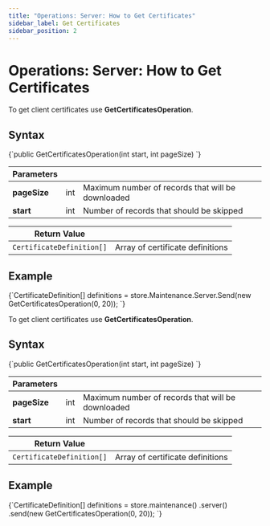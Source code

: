 ---
title: "Operations: Server: How to Get Certificates"
sidebar_label: Get Certificates
sidebar_position: 2
---




# Operations: Server: How to Get Certificates
<LanguageSwitcher supportedLanguages={supportedLanguages} />
<LanguageContent language="csharp">


To get client certificates use **GetCertificatesOperation**.

## Syntax

<TabItem value="something-something" label="get_certs_1">
<CodeBlock language="csharp">
{`public GetCertificatesOperation(int start, int pageSize)
`}
</CodeBlock>
</TabItem>

| Parameters | | |
| ------------- | ------------- | ----- |
| **pageSize** | int | Maximum number of records that will be downloaded |
| **start** | int | Number of records that should be skipped |

| Return Value | |
| ------------- | ----- |
| `CertificateDefinition[]` | Array of certificate definitions |

## Example

<TabItem value="something-something" label="get_certs_2">
<CodeBlock language="csharp">
{`CertificateDefinition[] definitions = 
    store.Maintenance.Server.Send(new GetCertificatesOperation(0, 20));
`}
</CodeBlock>
</TabItem>

</LanguageContent>
<LanguageContent language="java">


To get client certificates use **GetCertificatesOperation**.

## Syntax

<TabItem value="something-something" label="get_certs_1">
<CodeBlock language="java">
{`public GetCertificatesOperation(int start, int pageSize)
`}
</CodeBlock>
</TabItem>

| Parameters | | |
| ------------- | ------------- | ----- |
| **pageSize** | int | Maximum number of records that will be downloaded |
| **start** | int | Number of records that should be skipped |

| Return Value | |
| ------------- | ----- |
| `CertificateDefinition[]` | Array of certificate definitions |

## Example

<TabItem value="something-something" label="get_certs_2">
<CodeBlock language="java">
{`CertificateDefinition[] definitions = store.maintenance()
    .server()
    .send(new GetCertificatesOperation(0, 20));
`}
</CodeBlock>
</TabItem>

</LanguageContent>